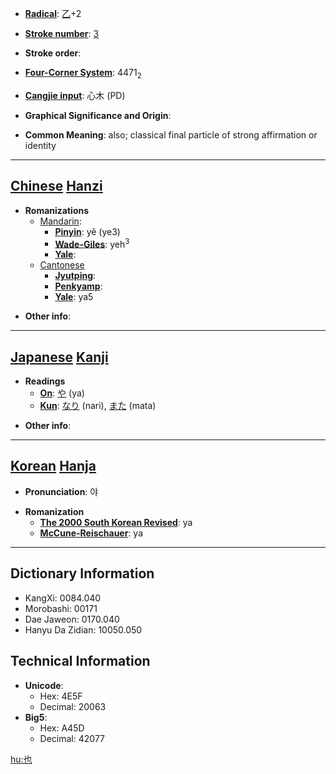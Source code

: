 * '''[[Wiktionary:Chinese radical index| Radical]]''': [[Wiktionary:Chinese radical index 乙|乙]]+2

* '''[[Wiktionary:Chinese total strokes index|Stroke number]]''': [[Wiktionary:Chinese total strokes index 3|3]]

* '''Stroke order''': 

* '''[[Wiktionary:Chinese four corner index|Four-Corner System]]''': 4471<sub>2</sub>

* '''[[Wiktionary:Chinese Cangjie index|Cangjie input]]''': 心木 (PD)

* '''Graphical Significance and Origin''': 

* '''Common Meaning''': also; classical final particle of strong affirmation or identity

----

== [[Chinese]] [[Hanzi]] ==

* '''Romanizations'''
** [[Mandarin]]:
*** '''[[Pinyin]]''': yě (ye3)
*** '''[[Wade-Giles]]''': yeh<sup>3</sup>
*** '''[[Yale]]''': 
**[[Cantonese]]
***'''[[Jyutping]]''':
***'''[[Penkyamp]]''': 
***'''[[Yale]]''': ya5

* '''Other info''': 

----

== [[Japanese]] [[Kanji]] ==

* '''Readings'''
** '''[[On]]''': [[や]] (ya)
** '''[[Kun]]''': [[なり]] (nari), [[また]] (mata)

* '''Other info''':  

----

== [[Korean]] [[Hanja]] ==

* '''Pronunciation''': 야

* '''Romanization'''
** '''[[The 2000 South Korean Revised Romanization|The 2000 South Korean Revised]]''': ya
** '''[[McCune-Reischauer]]''': ya

----

== Dictionary Information ==

* KangXi: 0084.040
* Morobashi: 00171
* Dae Jaweon: 0170.040
* Hanyu Da Zidian: 10050.050

== Technical Information ==

* '''Unicode''':
** Hex: 4E5F
** Decimal: 20063
* '''Big5''':
** Hex: A45D
** Decimal: 42077

[[hu:也]]